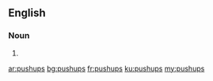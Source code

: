 {{also|push-ups}}
==English==

===Noun===
{{head|en|noun plural form}}

# {{plural of|pushup|lang=en}}

[[ar:pushups]]
[[bg:pushups]]
[[fr:pushups]]
[[ku:pushups]]
[[my:pushups]]